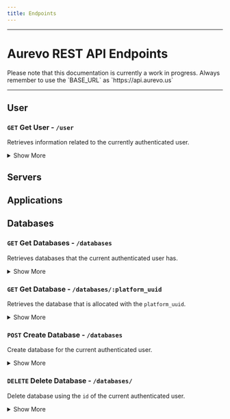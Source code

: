 ```yaml
---
title: Endpoints
---
```



---

# Aurevo REST API Endpoints

<Callout type='warning'>
  Please note that this documentation is currently a work in progress.
</Callout>

<Callout>
  Always remember to use the `BASE_URL` as `https://api.aurevo.us`
</Callout>

---

## User

### `GET` Get User - `/user`

Retrieves information related to the currently authenticated user.

<details>
  <summary>Show More</summary>
  <Tabs items={['cURL', 'Response', 'Response Codes']}>
  <Tab>
  ```sh copy
    curl --request GET \
         --url https://api.aurevo.us/user \
         --header 'Authorization: Bearer <TOKEN>'
  ```
  </Tab>
<Tab>
  ```json copy
{
    "statusCode":200,
    "message":"Success",
    "payload":{
        "platform_uuid":"string",
        "image_hash":"string",
        "first_name":"string",
        "last_name":"string",
        "username":"string",
        "email":"string",
        "country":"string",
        "balance":"number",
        "metadata":"string[]",
        "verified":"boolean",
        "limit":"number",
        "role":"string",
        "created_at":"string",
        "updated_at":"string"
    }
}
```
</Tab>
<Tab>
| Code  | Description                             |
| ----- | --------------------------------------- |
| `200` | Successful response.                    |
| `401` | Authorization header is missing.        |
| `403` | Invalid or expired authorization token. |
</Tab>
</Tabs>
</details>

## Servers

## Applications

## Databases

### `GET` Get Databases - `/databases`

Retrieves databases that the current authenticated user has.

<details>
  <summary>Show More</summary>
  <Tabs items={['cURL', 'Response', 'Response Codes']}>
  <Tab>
  ```sh copy
    curl --request GET \
         --url https://api.aurevo.us/databases \
         --header 'Authorization: Bearer <TOKEN>'
  ```
  </Tab>
<Tab>
  ```json copy
{
	"statusCode": 200,
	"message": "Success",
	"payload": [
		{
			"platform_uuid": "string",
			"container_id": "string",
			"name": "string",
			"region": "string",
			"type": "string",
			"connection_url": "string",
			"zone": "string",
			"created_at": "string",
			"container": {
				"status": "string"
			}
		}
	]
}
```
</Tab>
<Tab>
| Code  | Description                             |
| ----- | --------------------------------------- |
| `200` | Successful response.                    |
| `401` | Authorization header is missing.        |
| `403` | Invalid or expired authorization token. |
</Tab>
</Tabs>
</details>

### `GET` Get Database - `/databases/:platform_uuid`

Retrieves the database that is allocated with the `platform_uuid`.

<details>
  <summary>Show More</summary>
  <Tabs items={['cURL', 'Response', 'Response Codes']}>
  <Tab>
  ```sh copy
    curl --request GET \
         --url https://api.aurevo.us/databases/:platform_uuid \
         --header 'Authorization: Bearer <TOKEN>'
  ```
  </Tab>
<Tab>
  ```json copy
{
	"statusCode": 200,
	"message": "Success",
	"payload": {
		"data": {
			"id": "number",
			"platform_uuid": "string",
			"container_id": "string",
			"name": "string",
			"region": "string",
			"type": "string",
			"connection_url": "string",
			"zone": "string",
			"created_at": "string",
			"updated_at": "string"
		},
		"container": {
			"memory": {
				"limit": "number",
				"usage": "number",
				"used_percentage": "number"
			},
			"status": "string"
		}
	}
}
```
</Tab>
<Tab>
| Code  | Description                             |
| ----- | --------------------------------------- |
| `200` | Successful response.                    |
| `401` | Authorization header is missing.        |
| `403` | Invalid or expired authorization token. |
| `404` | Not found.                              |
</Tab>
</Tabs>
</details>

### `POST` Create Database - `/databases`

Create database for the current authenticated user.

<details>
  <summary>Show More</summary>
  <Tabs items={['cURL', 'Response', 'Response Codes']}>
  <Tab>
  ```sh copy
     curl --request POST \
              --url https://api.aurevo.us/databases \
              --header 'Authorization: Bearer <TOKEN>' \
              --header 'Content-Type: application/json' \
                   --data '{
                       "name": "string",
     	                 "region": "string",
     	                 "type": "string"
                     }'
  ```
  </Tab>
<Tab>
  ```json copy
{
	"message": "Created",
	"payload": {
		"platform_uuid": "string",
		"container_id": "string",
		"name": "string",
		"region": "string",
		"type": "string",
		"connection_url": "string",
		"zone": "string",
		"created_at": "string"
	},
	"statusCode": 201
}
```
</Tab>
<Tab>
| Code  | Description                             |
| ----- | --------------------------------------- |
| `201` | Resource Created.                       |
| `400` | Bad request.                            |
| `401` | Authorization header is missing.        |
| `403` | Invalid or expired authorization token. |

</Tab>
</Tabs>
</details>

### `DELETE` Delete Database - `/databases/`

Delete database using the `id` of the current authenticated user.

<details>
  <summary>Show More</summary>
  <Tabs items={['cURL', 'Response', 'Response Codes']}>
  <Tab>
  ```sh copy
     curl --request DELETE \
              --url https://api.aurevo.us/databases \
              --header 'Authorization: Bearer <TOKEN>' \
              --header 'Content-Type: application/json' \
                   --data '{
                      "id": "string"
                  }'
  ```
  </Tab>
<Tab>
  ```json copy
{
	"message": "Success",
	"payload": {
		"deleted": true
	},
	"statusCode": 200
}
```
</Tab>
<Tab>
| Code  | Description                             |
| ----- | --------------------------------------- |
| `200` | Resource Deleted.                       |
| `401` | Authorization header is missing.        |
| `403` | Invalid or expired authorization token. |
| `404` | Not found.                              |

</Tab>
</Tabs>
</details>
